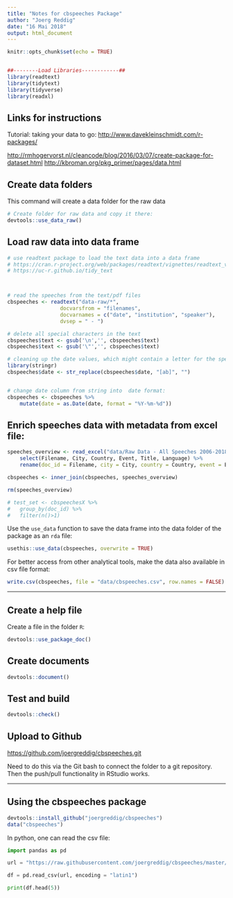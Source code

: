 ```yaml
---
title: "Notes for cbspeeches Package"
author: "Joerg Reddig"
date: "16 Mai 2018"
output: html_document
---
```



```r
knitr::opts_chunk$set(echo = TRUE)


##--------Load Libraries------------##
library(readtext)
library(tidytext)
library(tidyverse)
library(readxl)

```


## Links for instructions

Tutorial: taking your data to go: <http://www.davekleinschmidt.com/r-packages/>

<http://rmhogervorst.nl/cleancode/blog/2016/03/07/create-package-for-dataset.html>
<http://kbroman.org/pkg_primer/pages/data.html>




## Create data folders

This command will create a data folder for the raw data

```r
# Create folder for raw data and copy it there:
devtools::use_data_raw()

```


## Load raw data into data frame

```r

# use readtext package to load the text data into a data frame
# https://cran.r-project.org/web/packages/readtext/vignettes/readtext_vignette.html
# https://uc-r.github.io/tidy_text



# read the speeches from the text/pdf files
cbspeeches <- readtext("data-raw/*",
                 docvarsfrom = "filenames", 
                 docvarnames = c("date", "institution", "speaker"),
                 dvsep = " - ")

# delete all special characters in the text
cbspeeches$text <- gsub('\n','', cbspeeches$text)
cbspeeches$text <- gsub('\"','', cbspeeches$text)

# cleaning up the date values, which might contain a letter for the speech
library(stringr)
cbspeeches$date <- str_replace(cbspeeches$date, "[ab]", "")


# change date column from string into  date format:
cbspeeches <- cbspeeches %>%
    mutate(date = as.Date(date, format = "%Y-%m-%d"))

```


## Enrich speeches data with metadata from excel file:

```r

speeches_overview <- read_excel("data/Raw Data - All Speeches 2006-2018.xlsx", sheet = "All speeches 2014-2018") %>%
    select(Filename, City, Country, Event, Title, Language) %>% 
    rename(doc_id = Filename, city = City, country = Country, event = Event, title = Title, language = Language)

cbspeeches <- inner_join(cbspeeches, speeches_overview)

rm(speeches_overview)

# test_set <- cbspeechesX %>% 
#   group_by(doc_id) %>% 
#   filter(n()>1)


```





Use the `use_data` function to save the data frame into the data folder of the package as an `rda` file:

```r
usethis::use_data(cbspeeches, overwrite = TRUE)

```


For better access from other analytical tools, make the data also available in csv file format: 

```r
write.csv(cbspeeches, file = "data/cbspeeches.csv", row.names = FALSE)
```




----------------------------------

## Create a help file

Create a file in the folder `R`:


```r
devtools::use_package_doc()
```


## Create documents

```r
devtools::document()
```



## Test and build

```r
devtools::check()
```




## Upload to Github

<https://github.com/joergreddig/cbspeeches.git>

Need to do this via the Git bash to connect the folder to a git repository. Then the push/pull functionality in RStudio works. 



----------------------------------

## Using the cbspeeches package


```r

devtools::install_github("joergreddig/cbspeeches")
data("cbspeeches")

```



In python, one can read the csv file: 

```python

import pandas as pd

url = "https://raw.githubusercontent.com/joergreddig/cbspeeches/master/data/cbspeeches.csv"

df = pd.read_csv(url, encoding = "latin1")

print(df.head(5))

```

